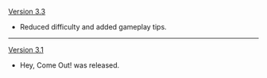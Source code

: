 {{Change History/Header}}
[[Version 3.3]]
* Reduced difficulty and added gameplay tips.
----
[[Version 3.1]]
* Hey, Come Out! was released.